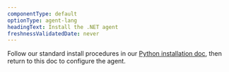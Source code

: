 ```yaml
---
componentType: default
optionType: agent-lang
headingText: Install the .NET agent
freshnessValidatedDate: never
---
```


Follow our standard install procedures in our [Python installation doc](/install/dotnet), then return to this doc to configure the agent.